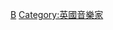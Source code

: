 {{Commonscat|Electronic music artists from the United Kingdom}}

[[Category:各國電子音樂家|B]]
[[Category:英國音樂家|Category:英國音樂家]]